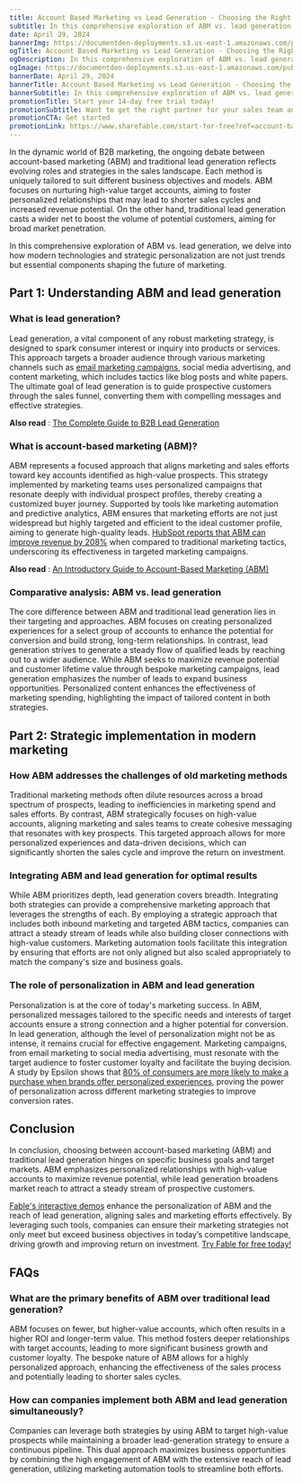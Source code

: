 ```yaml
---
title: Account Based Marketing vs Lead Generation - Choosing the Right Strategy
subtitle: In this comprehensive exploration of ABM vs. lead generation, we delve into how modern technologies and strategic personalization are not just trends but essential components shaping the future of marketing.
date: April 29, 2024
bannerImg: https://documentden-deployments.s3.us-east-1.amazonaws.com/public/12b68389-d4b1-45ad-bba7-24b0bba42e3e
ogTitle: Account Based Marketing vs Lead Generation - Choosing the Right Strategy
ogDescription: In this comprehensive exploration of ABM vs. lead generation, we delve into how modern technologies and strategic personalization are not just trends but essential components shaping the future of marketing.
ogImage: https://documentden-deployments.s3.us-east-1.amazonaws.com/public/12b68389-d4b1-45ad-bba7-24b0bba42e3e
bannerDate: April 29, 2024
bannerTitle: Account Based Marketing vs Lead Generation - Choosing the Right Strategy
bannerSubtitle: In this comprehensive exploration of ABM vs. lead generation, we delve into how modern technologies and strategic personalization are not just trends but essential components shaping the future of marketing.
promotionTitle: Start your 14-day free trial today!
promotionSubtitle: Want to get the right partner for your sales team and close more deals?
promotionCTA: Get started
promotionLink: https://www.sharefable.com/start-for-free?ref=account-based-marketing-vs-lead-generation-choosing-the-right-strategy
---
```


In the dynamic world of B2B marketing, the ongoing debate between account-based marketing (ABM) and traditional lead generation reflects evolving roles and strategies in the sales landscape. Each method is uniquely tailored to suit different business objectives and models. ABM focuses on nurturing high-value target accounts, aiming to foster personalized relationships that may lead to shorter sales cycles and increased revenue potential. On the other hand, traditional lead generation casts a wider net to boost the volume of potential customers, aiming for broad market penetration.

In this comprehensive exploration of ABM vs. lead generation, we delve into how modern technologies and strategic personalization are not just trends but essential components shaping the future of marketing.

## Part 1: Understanding ABM and lead generation

### What is lead generation?

Lead generation, a vital component of any robust marketing strategy, is designed to spark consumer interest or inquiry into products or services. This approach targets a broader audience through various marketing channels such as [email marketing campaigns](https://www.sharefable.com/blog/navigating-the-b2b-landscape-email-marketing-essentials-for-business-growth?ref=account-based-marketing-vs-lead-generation-choosing-the-right-strategy), social media advertising, and content marketing, which includes tactics like blog posts and white papers. The ultimate goal of lead generation is to guide prospective customers through the sales funnel, converting them with compelling messages and effective strategies. 

**Also read** : [The Complete Guide to B2B Lead Generation](https://www.sharefable.com/blog/the-complete-guide-to-b2b-lead-generation?ref=account-based-marketing-vs-lead-generation-choosing-the-right-strategy)

### What is account-based marketing (ABM)?

ABM represents a focused approach that aligns marketing and sales efforts toward key accounts identified as high-value prospects. This strategy implemented by marketing teams uses personalized campaigns that resonate deeply with individual prospect profiles, thereby creating a customized buyer journey. Supported by tools like marketing automation and predictive analytics, ABM ensures that marketing efforts are not just widespread but highly targeted and efficient to the ideal customer profile, aiming to generate high-quality leads. <a href="https://blog.hubspot.com/sales/sales-marketing-alignment-increases-revenue-infographic" rel="nofollow">HubSpot reports that ABM can improve revenue by 208%</a> when compared to traditional marketing tactics, underscoring its effectiveness in targeted marketing campaigns.

**Also read** : [An Introductory Guide to Account-Based Marketing (ABM)](https://www.sharefable.com/blog/introductory-guide-to-account-based-marketing?ref=account-based-marketing-vs-lead-generation-choosing-the-right-strategy)

### Comparative analysis: ABM vs. lead generation

The core difference between ABM and traditional lead generation lies in their targeting and approaches. ABM focuses on creating personalized experiences for a select group of accounts to enhance the potential for conversion and build strong, long-term relationships. In contrast, lead generation strives to generate a steady flow of qualified leads by reaching out to a wider audience. While ABM seeks to maximize revenue potential and customer lifetime value through bespoke marketing campaigns, lead generation emphasizes the number of leads to expand business opportunities.  Personalized content enhances the effectiveness of marketing spending, highlighting the impact of tailored content in both strategies.

## Part 2: Strategic implementation in modern marketing

### How ABM addresses the challenges of old marketing methods

Traditional marketing methods often dilute resources across a broad spectrum of prospects, leading to inefficiencies in marketing spend and sales efforts. By contrast, ABM strategically focuses on high-value accounts, aligning marketing and sales teams to create cohesive messaging that resonates with key prospects. This targeted approach allows for more personalized experiences and data-driven decisions, which can significantly shorten the sales cycle and improve the return on investment. 

### Integrating ABM and lead generation for optimal results

While ABM prioritizes depth, lead generation covers breadth. Integrating both strategies can provide a comprehensive marketing approach that leverages the strengths of each. By employing a strategic approach that includes both inbound marketing and targeted ABM tactics, companies can attract a steady stream of leads while also building closer connections with high-value customers. Marketing automation tools facilitate this integration by ensuring that efforts are not only aligned but also scaled appropriately to match the company's size and business goals.

### The role of personalization in ABM and lead generation

Personalization is at the core of today's marketing success. In ABM, personalized messages tailored to the specific needs and interests of target accounts ensure a strong connection and a higher potential for conversion. In lead generation, although the level of personalization might not be as intense, it remains crucial for effective engagement. Marketing campaigns, from email marketing to social media advertising, must resonate with the target audience to foster customer loyalty and facilitate the buying decision. A study by Epsilon shows that <a href="https://www.epsilon.com/us/about-us/pressroom/new-epsilon-research-indicates-80-of-consumers-are-more-likely-to-make-a-purchase-when-brands-offer-personalized-experiences" rel="nofollow">80% of consumers are more likely to make a purchase when brands offer personalized experiences</a>, proving the power of personalization across different marketing strategies to improve conversion rates.

## Conclusion

In conclusion, choosing between account-based marketing (ABM) and traditional lead generation hinges on specific business goals and target markets. ABM emphasizes personalized relationships with high-value accounts to maximize revenue potential, while lead generation broadens market reach to attract a steady stream of prospective customers. 

[Fable's interactive demos](https://www.sharefable.com/?ref=account-based-marketing-vs-lead-generation-choosing-the-right-strategy) enhance the personalization of ABM and the reach of lead generation, aligning sales and marketing efforts effectively. By leveraging such tools, companies can ensure their marketing strategies not only meet but exceed business objectives in today’s competitive landscape, driving growth and improving return on investment. [Try Fable for free today!](https://www.sharefable.com/start-for-free?ref=account-based-marketing-vs-lead-generation-choosing-the-right-strategy)

## FAQs

### What are the primary benefits of ABM over traditional lead generation?

ABM focuses on fewer, but higher-value accounts, which often results in a higher ROI and longer-term value. This method fosters deeper relationships with target accounts, leading to more significant business growth and customer loyalty. The bespoke nature of ABM allows for a highly personalized approach, enhancing the effectiveness of the sales process and potentially leading to shorter sales cycles.

### How can companies implement both ABM and lead generation simultaneously?

Companies can leverage both strategies by using ABM to target high-value prospects while maintaining a broader lead-generation strategy to ensure a continuous pipeline. This dual approach maximizes business opportunities by combining the high engagement of ABM with the extensive reach of lead generation, utilizing marketing automation tools to streamline both efforts.


